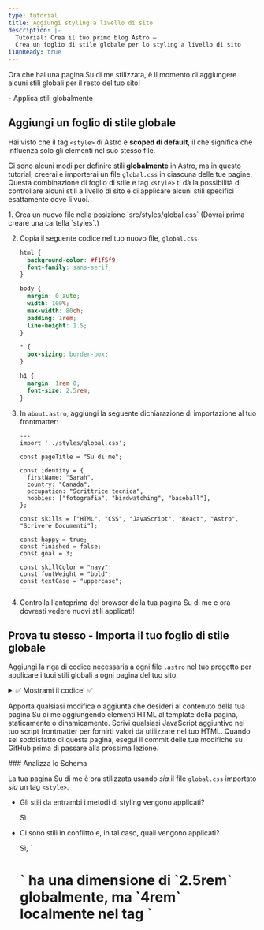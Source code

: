```yaml
---
type: tutorial
title: Aggiungi styling a livello di sito
description: |-
  Tutorial: Crea il tuo primo blog Astro —
  Crea un foglio di stile globale per lo styling a livello di sito
i18nReady: true
---
```


Ora che hai una pagina Su di me stilizzata, è il momento di aggiungere alcuni stili globali per il resto del tuo sito!

<PreCheck>
  - Applica stili globalmente
</PreCheck>

## Aggiungi un foglio di stile globale

Hai visto che il tag `<style>` di Astro è **scoped di default**, il che significa che influenza solo gli elementi nel suo stesso file.

Ci sono alcuni modi per definire stili **globalmente** in Astro, ma in questo tutorial, creerai e importerai un file `global.css` in ciascuna delle tue pagine. Questa combinazione di foglio di stile e tag `<style>` ti dà la possibilità di controllare alcuni stili a livello di sito e di applicare alcuni stili specifici esattamente dove li vuoi.

<Steps>
1. Crea un nuovo file nella posizione `src/styles/global.css` (Dovrai prima creare una cartella `styles`.)

2. Copia il seguente codice nel tuo nuovo file, `global.css`

    ```css title="src/styles/global.css"
    html {
      background-color: #f1f5f9;
      font-family: sans-serif;
    }

    body {
      margin: 0 auto;
      width: 100%;
      max-width: 80ch;
      padding: 1rem;
      line-height: 1.5;
    }

    * {
      box-sizing: border-box;
    }

    h1 {
      margin: 1rem 0;
      font-size: 2.5rem;
    }
    ```

3. In `about.astro`, aggiungi la seguente dichiarazione di importazione al tuo frontmatter:

    ```astro title="src/pages/about.astro" ins={2}
    ---
    import '../styles/global.css';

    const pageTitle = "Su di me";

    const identity = {
      firstName: "Sarah",
      country: "Canada",
      occupation: "Scrittrice tecnica",
      hobbies: ["fotografia", "birdwatching", "baseball"],
    };

    const skills = ["HTML", "CSS", "JavaScript", "React", "Astro", "Scrivere Documenti"];

    const happy = true;
    const finished = false;
    const goal = 3;

    const skillColor = "navy";
    const fontWeight = "bold";
    const textCase = "uppercase";
    ---
    ```

4. Controlla l'anteprima del browser della tua pagina Su di me e ora dovresti vedere nuovi stili applicati!
</Steps>

<Box icon="puzzle-piece">

## Prova tu stesso - Importa il tuo foglio di stile globale

Aggiungi la riga di codice necessaria a ogni file `.astro` nel tuo progetto per applicare i tuoi stili globali a ogni pagina del tuo sito.

<details>
<summary>✅ Mostrami il codice! ✅</summary>

Aggiungi la seguente dichiarazione di importazione agli altri due file di pagina: `src/pages/index.astro` e `src/pages/blog.astro`

```astro title="src/pages/index.astro" ins={2}
---
import '../styles/global.css';
---
```
</details>
</Box>

Apporta qualsiasi modifica o aggiunta che desideri al contenuto della tua pagina Su di me aggiungendo elementi HTML al template della pagina, staticamente o dinamicamente. Scrivi qualsiasi JavaScript aggiuntivo nel tuo script frontmatter per fornirti valori da utilizzare nel tuo HTML. Quando sei soddisfatto di questa pagina, esegui il commit delle tue modifiche su GitHub prima di passare alla prossima lezione.

<Box icon="question-mark">
### Analizza lo Schema

La tua pagina Su di me è ora stilizzata usando *sia* il file `global.css` importato *sia* un tag `<style>`.

- Gli stili da entrambi i metodi di styling vengono applicati?

    <p>
      <Spoiler>Sì</Spoiler>
    </p>

- Ci sono stili in conflitto e, in tal caso, quali vengono applicati?

    <p>
      <Spoiler>Sì, `<h1>` ha una dimensione di `2.5rem` globalmente, ma `4rem` localmente nel tag `<style>`. La regola locale `4rem` viene applicata sulla pagina Su di me.</Spoiler>
    </p>

- Descrivi come funzionano insieme `global.css` e `<style>`.

    <p>
      <Spoiler>Quando stili in conflitto sono definiti sia globalmente che nel tag `<style>` locale di una pagina, gli stili locali dovrebbero sovrascrivere qualsiasi stile globale. (Ma, ci possono essere altri fattori coinvolti, quindi controlla sempre visivamente il tuo sito per assicurarti che i tuoi stili siano applicati correttamente!)</Spoiler>
    </p>

- Come sceglieresti se dichiarare uno stile in un file `global.css` o in un tag `<style>`?

    <p>
      <Spoiler>Se vuoi che uno stile venga applicato a livello di sito, sceglieresti di usare un file `global.css`. Tuttavia, se vuoi che gli stili si applichino solo al contenuto HTML in un singolo file `.astro` e non influenzino altri elementi sul tuo sito, sceglieresti un tag `<style>`.</Spoiler>
    </p>
    
</Box>



<Box icon="check-list">
## Checklist

<Checklist>
- [ ] Posso aggiungere stili CSS globali importando un file `.css`.
</Checklist>
</Box>

### Risorse
- [Sintassi Astro vs JSX - confronto](/it/reference/astro-syntax/#differences-between-astro-and-jsx)

- [Tag `<style>` di Astro](/it/guides/styling/#styling-in-astro)

- [Variabili CSS in Astro](/it/guides/styling/#css-variables)



